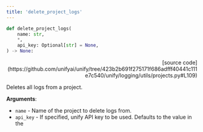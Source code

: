 ```yaml
---
title: 'delete_project_logs'
---
```


```python
def delete_project_logs(
    name: str,
    *,
    api_key: Optional[str] = None,
) -> None:
```

<p align="right">[source code](https://github.com/unifyai/unify/tree/423b2b691f275171f686adfff40441c111e7c540/unify/logging/utils/projects.py#L109)</p>

Deletes all logs from a project.

**Arguments**:

- `name` - Name of the project to delete logs from.
- `api_key` - If specified, unify API key to be used. Defaults to the value in the